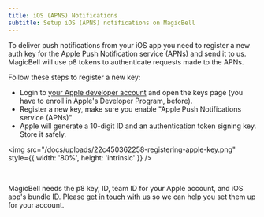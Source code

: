 ```yaml
---
title: iOS (APNS) Notifications
subtitle: Setup iOS (APNS) notifications on MagicBell
---
```


To deliver push notifications from your iOS app you need to register a new auth key
for the Apple Push Notification service (APNs) and send it to us. MagicBell will use p8
tokens to authenticate requests made to the APNs.

Follow these steps to register a new key:

- Login to [your Apple developer account](https://developer.apple.com/account) and open the keys page (you have to enroll in Apple's Developer Program, before).
- Register a new key, make sure you enable "Apple Push Notifications service (APNs)"
- Apple will generate a 10-digit ID and an authentication token signing key. Store it safely.

<img
  src="/docs/uploads/22c450362258-registering-apple-key.png"
  style={{ width: '80%', height: 'intrinsic' }}
/>

<br />

MagicBell needs the p8 key, ID, team ID for your Apple account, and iOS app's bundle ID. Please
[get in touch with us](mailto:hello@magicbell.io) so we can help you set them up for your account.
